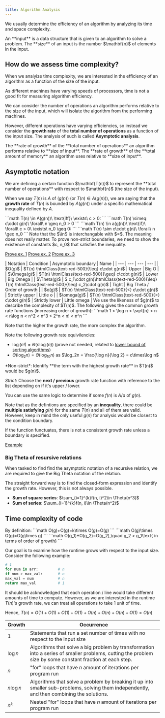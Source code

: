 ```yaml
---
title: Algorithm Analysis
---
```


We usually determine the efficiency of an algorithm by analyzing its time and space complexity.


<Block variant="primary" title="Size of input">
An **input** is a data structure that is given to an algorithm to solve a problem.
The **size** of an input is the number $\mathbf{n}$ of elements in the input.
</Block>



## How do we assess time complexity?


When we analyize time complexity, we are interested in the efficiency of an algorithm as a function of the size of the input.

As different machines have varying speeds of processors, time is not a good fit for measuring algorithm efficiency.

We can consider the number of operations an algorithm performs relative to the size of the input, which will isolate the algorithm from the performing machines.

However, different operations have varying efficiencies, so instead we consider the **growth rate** of the **total number of operations** as a function of the input size. The analysis of such is called **Asymptotic analysis**.



<Block variant="primary" title="Time complexity">
The **rate of growth** of the **total number of operations** an algorithm performs relative to **size of input**.
</Block>



<Block variant="primary" title="Space complexity">
The **rate of growth** of the **total amount of memory** an algorithm uses relative to **size of input**.
</Block>



## Asymptotic notation



<Block variant="secondary" title="Growth rate / Complexity: The basis of asymptotic notations">
We are defining a certain function $\mathbf{T(n)}$ to represent the **total number of operations** with respect to $\mathbf{n}$ (the size of the input).

When we say $T(n)$ is $A$ of $(g(n))$ (or $T(n)\in A(g(n))$), we are saying that the **growth rate** of $T(n)$ is bounded by $A(g(n))$ under a specific mathematical inequality defined by $A$.
</Block>



<Block variant="primary" title="General definition of asymptotic notations">
```math
T(n) \in A(g(n))\ \text{iff}\ \exists\ c > 0:
```
```math
T(n) \simeq c\cdot g(n)\ \forall\ n \geq n_0 > 0
```
```math
T(n) \in a(g(n))\ \text{if}\ \forall\ c > 0\ \exists\ n_0 \geq 0:
```
```math
T(n) \sim c\cdot g(n)\ \forall\ n \geq n_0
```
Note that the $\in$ is interchangable with $=$. The meaning does not really matter.
<BlockSep />
To prove non-strict boundaries, we need to show the existence of constants $c, n_0$ that satisfies the inequality.

[Prove ex. 1](question-examples#disproving-big-o-notation) [Prove ex. 2](question-examples#proving-little-o-notation) [Prove ex. 3](question-examples#proving-big-theta-notation)
</Block>



<Block variant="primary" title="Definition of all asymptotic notations">
| Notation | Condition | Asymptotic boundary | Name |
| --- | --- | --- | --- |
| $O(g)$ | $T(n) \htmlClass{text-red-500}{\leq} c\cdot g(n)$ | Upper | Big O |
| $\Omega(g)$ | $T(n) \htmlClass{text-red-500}{\geq} c\cdot g(n)$ | Lower | Big Omega |
| $\Theta(g)$ | $ c_1\cdot g(n)\htmlClass{text-red-500}{\leq} T(n) \htmlClass{text-red-500}{\leq} c_2\cdot g(n)$ | Tight | Big Theta / Order of growth |
| $o(g)$ | $T(n) \htmlClass{text-red-500}{<} c\cdot g(n)$ | Strictly upper | Little o |
| $\omega(g)$ | $T(n) \htmlClass{text-red-500}{>} c\cdot g(n)$ | Strictly lower | Little omega |

</Block>


<Block variant="knowledge" title="Growth rate functions">
We use the likeness of $g(n)$ to describe the complexity of $T(n)$. The following gives the common growth rate functions (increasing order of growth):
```math
1 < \log n < \sqrt{n} < n < n\log n < n^2 < n^3 < 2^n < n! < n^n
```

Note that the higher the growth rate, the more complex the algorithm.

Note the following growth rate equivilencies:

- $\log(n!)=\Theta(n\log(n))$ (prove not needed, related to [lower bound of sorting algorithms](sort#lower-bound-(worse-case)-of-comparison-based-sorting))
- $\Theta(\log_2n)=\Theta(\log_{10}n)$ as $\log_2n = \frac{\log n}{\log 2} = c\times\log n$
</Block>


<Block variant="secondary" title="Identifying asymptotic growths">
*Non-strict*: Identify **the term with the highest growth rate** in $T(n)$ would be $g(n)$.

*Strict*: Choose the **next / previous** growth rate function with reference to the list depending on if it's upper / lower.

You can use the same logic to determine if some $f(n)$ is $A/a$ of $g(n)$.

Note that as the defintions are specified by an **inequality**, there could be **multiple satisfying** $g(n)$ for the same $T(n)$ and all of them are valid. However, keep in mind the only useful $g(n)$ for analysis would be closest to the condition boundary.

If the function functuates, there is not a consistent growth rate unless a boundary is specified.
<BlockSep />

[Example](question-examples#identifying-asymptotic-notations)
</Block>



### Big Theta of resursive relations


When tasked to find find the asymptotic notation of a recursive relation, we are required to give the Big Theta notation of the relation.

The straight forward way is to find the closed-form expression and identify the growth rate. However, this is not always possible.


<Block variant="knowledge" title="Useful growth rates">

- **Sum of square series**: $\sum_{i=1}^{k}f(n, i)^2\in \Theta(n^3)$
- **Sum of series**: $\sum_{i=1}^{k}f(n, i)\in \Theta(n^2)$
</Block>



## Time complexity of code



<Block variant="knowledge" title="Operation of time complexities">
By definition:
```math
O(g)+O(g)=k\times O(g)=O(g)
```
```math
O(g)\times O(g)=O(g\times g)
```
```math
O(g_1)+O(g_2)=O(g_2),\quad g_2 > g_1\text{ in terms of order of growth}
```
</Block>


Our goal is to examine how the runtime grows with respect to the input size. Consider the following example:

```python
# 1
for num in arr:         # n
if num > max_val:       # n
max_val = num           # n
return max_val          # 1
```

It should be acknowledged that each operation / line would take different amounts of time to compute. However, as we are interested in the runtime $T(n)$'s growth rate, we can treat all operations to take $1$ unit of time.

Hence, $T(n)=O(1)+O(1)+O(1)+O(1)+O(n)+O(n)+O(n)+O(1)=O(n)$


<Block variant="secondary" title="Typical growth rates and common occurance">

| Growth | Occurrence |
| --- | --- |
| $1$ | Statements that run a set number of times with no respect to the input size |
| $\log n$ | Algorithms that solve a big problem by transformation into a series of smaller problems, cutting the problem size by some constant fraction at each step. |
| $n$ | "for" loops that have $n$ amount of iterations per program run |
| $n\log n$ | Algorithms that solve a problem by breaking it up into smaller sub-problems, solving them independently, and then combining the solutions. |
| $n^k$ | Nested "for" loops that have $n$ amount of iterations per program run |

</Block>
